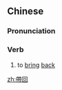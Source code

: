 ==Chinese==
{{zh-forms|s=带回}}

===Pronunciation===
{{zh-pron
|m=dàihuí
|cat=v
}}

===Verb===
{{zh-verb}}

# to [[bring]] [[back]]

[[zh:帶回]]